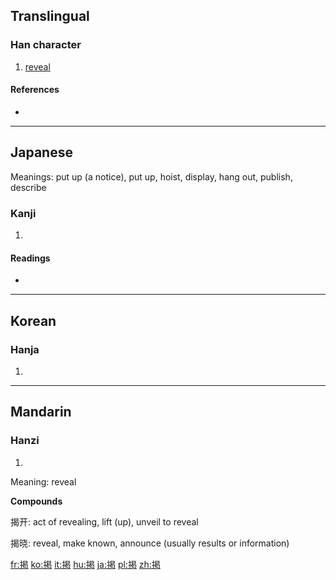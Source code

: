{{also|揭}}
==Translingual==
{{rfc}}

===Han character===
{{Han char|rn=64|rad=手|as=09|sn=12|four=|canj=手日心心 (QAPP), X手日心心 (XQAPP)}}

# [[reveal]]

====References====
* {{Han ref|kx=0440.181|dkj=12311|dj=0795.040|hdz=31897.031|uh=63B2|ud=25522}}

----

==Japanese==

Meanings:   	 put up (a notice), put up, hoist, display, hang out, publish, describe

===Kanji===
{{ja-kanji|grade=c|rs=手09}}

# {{defn|lang=ja|sort=手09}}

====Readings====
* {{ja-readings|on=[[けい]] (kei), [[けつ]] (ketsu)|kun=[[かかげる]] (kakageru)}}

----

==Korean==

===Hanja===
{{ko-hanja|hangeul=[[게]], [[갈]]|eumhun=|rv=ge, gal|mr=ke, kal|y=key, kal}}

# {{defn|lang=ko|sort=手09}}

----

==Mandarin==

===Hanzi===
{{cmn-hanzi|pin=[[jiē]] ([[jie1]]), [[qì]] ([[qi4]])|wg=chieh<sup>1</sup>, ch'i<sup>4</sup>}}

# {{defn|lang=cmn|sort=手09}}

Meaning: reveal

'''Compounds'''

揭开: act of revealing, lift (up), unveil to reveal

揭晓: reveal, make known, announce (usually results or information)

[[fr:掲]]
[[ko:掲]]
[[it:掲]]
[[hu:掲]]
[[ja:掲]]
[[pl:掲]]
[[zh:掲]]